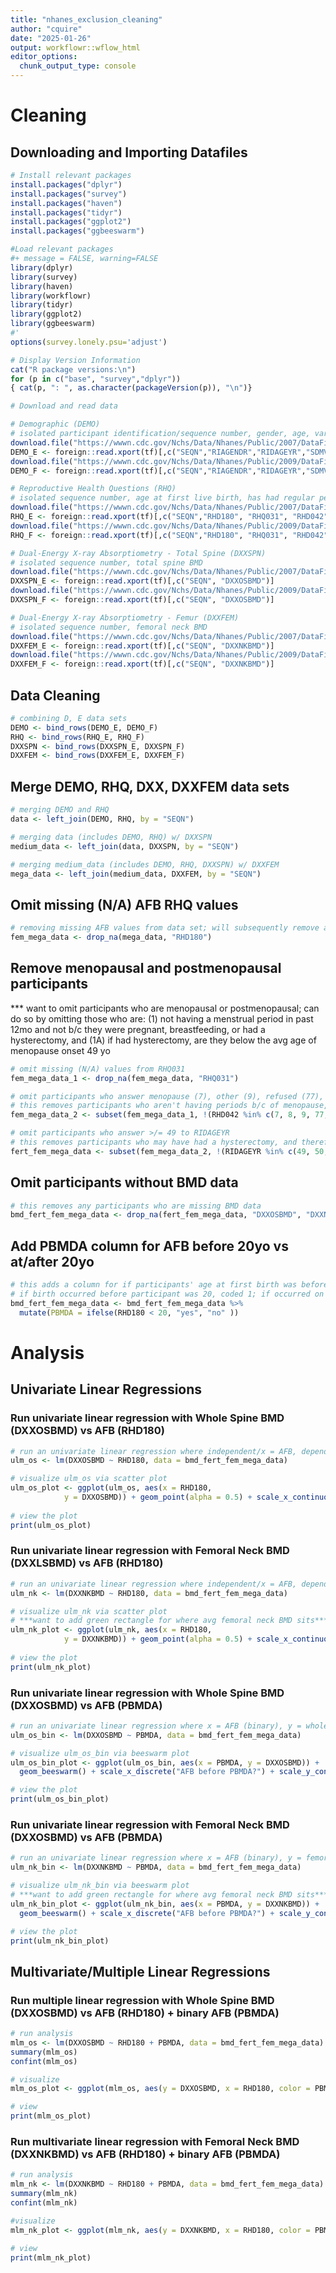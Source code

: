 ```yaml
---
title: "nhanes_exclusion_cleaning"
author: "cquire"
date: "2025-01-26"
output: workflowr::wflow_html
editor_options:
  chunk_output_type: console
---
```


# Cleaning

## Downloading and Importing Datafiles
```r
# Install relevant packages
install.packages("dplyr")
install.packages("survey")
install.packages("haven")
install.packages("tidyr")
install.packages("ggplot2")
install.packages("ggbeeswarm")
```

```r
#Load relevant packages
#+ message = FALSE, warning=FALSE
library(dplyr)
library(survey)
library(haven)
library(workflowr)
library(tidyr)
library(ggplot2)
library(ggbeeswarm)
#'
options(survey.lonely.psu='adjust')

# Display Version Information
cat("R package versions:\n")
for (p in c("base", "survey","dplyr"))
{ cat(p, ": ", as.character(packageVersion(p)), "\n")}
```

```r
# Download and read data

# Demographic (DEMO)
# isolated participant identification/sequence number, gender, age, variances
download.file("https://wwwn.cdc.gov/Nchs/Data/Nhanes/Public/2007/DataFiles/DEMO_E.XPT", tf <- tempfile(), mode="wb")
DEMO_E <- foreign::read.xport(tf)[,c("SEQN","RIAGENDR","RIDAGEYR","SDMVSTRA","SDMVPSU","WTMEC2YR")]
download.file("https://wwwn.cdc.gov/Nchs/Data/Nhanes/Public/2009/DataFiles/DEMO_F.xpt", tf <- tempfile(), mode="wb")
DEMO_F <- foreign::read.xport(tf)[,c("SEQN","RIAGENDR","RIDAGEYR","SDMVSTRA","SDMVPSU","WTMEC2YR")]

# Reproductive Health Questions (RHQ)
# isolated sequence number, age at first live birth, has had regular periods in the last 12 mo, reason for not having regular periods in last 12 mo
download.file("https://wwwn.cdc.gov/Nchs/Data/Nhanes/Public/2007/DataFiles/RHQ_E.XPT", tf <- tempfile(), mode="wb")
RHQ_E <- foreign::read.xport(tf)[,c("SEQN","RHD180", "RHQ031", "RHD042")]
download.file("https://wwwn.cdc.gov/Nchs/Data/Nhanes/Public/2009/DataFiles/RHQ_F.xpt", tf <- tempfile(), mode="wb")
RHQ_F <- foreign::read.xport(tf)[,c("SEQN","RHD180", "RHQ031", "RHD042")]

# Dual-Energy X-ray Absorptiometry - Total Spine (DXXSPN)
# isolated sequence number, total spine BMD
download.file("https://wwwn.cdc.gov/Nchs/Data/Nhanes/Public/2007/DataFiles/DXXSPN_E.xpt", tf <- tempfile(), mode="wb")
DXXSPN_E <- foreign::read.xport(tf)[,c("SEQN", "DXXOSBMD")]
download.file("https://wwwn.cdc.gov/Nchs/Data/Nhanes/Public/2009/DataFiles/DXXSPN_F.xpt", tf <- tempfile(), mode="wb")
DXXSPN_F <- foreign::read.xport(tf)[,c("SEQN", "DXXOSBMD")]

# Dual-Energy X-ray Absorptiometry - Femur (DXXFEM)
# isolated sequence number, femoral neck BMD
download.file("https://wwwn.cdc.gov/Nchs/Data/Nhanes/Public/2007/DataFiles/DXXFEM_E.xpt", tf <- tempfile(), mode="wb")
DXXFEM_E <- foreign::read.xport(tf)[,c("SEQN", "DXXNKBMD")]
download.file("https://wwwn.cdc.gov/Nchs/Data/Nhanes/Public/2009/DataFiles/DXXFEM_F.xpt", tf <- tempfile(), mode="wb")
DXXFEM_F <- foreign::read.xport(tf)[,c("SEQN", "DXXNKBMD")]

```

## Data Cleaning
```r
# combining D, E data sets
DEMO <- bind_rows(DEMO_E, DEMO_F)
RHQ <- bind_rows(RHQ_E, RHQ_F) 
DXXSPN <- bind_rows(DXXSPN_E, DXXSPN_F)
DXXFEM <- bind_rows(DXXFEM_E, DXXFEM_F)
```

## Merge DEMO, RHQ, DXX, DXXFEM data sets
```r
# merging DEMO and RHQ
data <- left_join(DEMO, RHQ, by = "SEQN")

# merging data (includes DEMO, RHQ) w/ DXXSPN
medium_data <- left_join(data, DXXSPN, by = "SEQN")

# merging medium_data (includes DEMO, RHQ, DXXSPN) w/ DXXFEM
mega_data <- left_join(medium_data, DXXFEM, by = "SEQN")
```

## Omit missing (N/A) AFB RHQ values
```r
# removing missing AFB values from data set; will subsequently remove all males from set
fem_mega_data <- drop_na(mega_data, "RHD180")
```

## Remove menopausal and postmenopausal participants
*** want to omit participants who are menopausal or postmenopausal; can do so by omitting those who are:
(1) not having a menstrual period in past 12mo and not b/c they were pregnant, breastfeeding, or had a hysterectomy, and
  (1A) if had hysterectomy, are they below the avg age of menopause onset 49 yo

```r
# omit missing (N/A) values from RHQ031
fem_mega_data_1 <- drop_na(fem_mega_data, "RHQ031")

# omit participants who answer menopause (7), other (9), refused (77), don't know (99) to RHD043
# this removes participants who aren't having periods b/c of menopause, another reason, or refused/don't know
fem_mega_data_2 <- subset(fem_mega_data_1, !(RHD042 %in% c(7, 8, 9, 77, 99)))

# omit participants who answer >/= 49 to RIDAGEYR
# this removes participants who may have had a hysterectomy, and therefore cannot say if they are experiencing menopause (based on lack of menstruation), and are at or above the average age that menopause occurs  
fert_fem_mega_data <- subset(fem_mega_data_2, !(RIDAGEYR %in% c(49, 50, 51, 52, 53, 54, 55, 56, 57, 58, 59, 60, 61, 62, 63, 64, 65, 66, 67, 68, 69, 70, 71, 72, 73, 74, 75, 76, 77, 78, 79, 80)))
```

## Omit participants without BMD data
```r
# this removes any participants who are missing BMD data
bmd_fert_fem_mega_data <- drop_na(fert_fem_mega_data, "DXXOSBMD", "DXXNKBMD")
```

## Add PBMDA column for AFB before 20yo vs at/after 20yo
```r
# this adds a column for if participants' age at first birth was before age of peak bone mineral density accrual (PBMDA) or at/after age of PBMDA
# if birth occurred before participant was 20, coded 1; if occurred on or after participant was 20, coded 0
bmd_fert_fem_mega_data <- bmd_fert_fem_mega_data %>%
  mutate(PBMDA = ifelse(RHD180 < 20, "yes", "no" ))
```


# Analysis

## Univariate Linear Regressions

### Run univariate linear regression with Whole Spine BMD (DXXOSBMD) vs AFB (RHD180) 
```r
# run an univariate linear regression where independent/x = AFB, dependent/y = whole spine BMD
ulm_os <- lm(DXXOSBMD ~ RHD180, data = bmd_fert_fem_mega_data)

# visualize ulm_os via scatter plot
ulm_os_plot <- ggplot(ulm_os, aes(x = RHD180, 
            y = DXXOSBMD)) + geom_point(alpha = 0.5) + scale_x_continuous("AFB (yrs)", breaks = seq(0, 40, by = 2)) + scale_y_continuous("Whole Spine Bone Mineral Density (g/cm^2)", breaks = seq(0, 2, by = 0.1)) + annotate("rect", xmin = -Inf, xmax = Inf, ymin = 1.1, ymax = 1.2, fill = "lightgreen", alpha = 0.2) + geom_vline(xintercept = 20, linetype = "dashed", color = "darkorange") + geom_vline(xintercept = 22, linetype = "dashed", color = "yellow") + geom_vline(xintercept = 18, linetype = "dashed", color = "yellow")
  
# view the plot
print(ulm_os_plot)
```

### Run univariate linear regression with Femoral Neck BMD (DXXLSBMD) vs AFB (RHD180)
```r
# run an univariate linear regression where independent/x = AFB, dependent/y = femoral neck BMD
ulm_nk <- lm(DXXNKBMD ~ RHD180, data = bmd_fert_fem_mega_data)

# visualize ulm_nk via scatter plot
# ***want to add green rectangle for where avg femoral neck BMD sits***
ulm_nk_plot <- ggplot(ulm_nk, aes(x = RHD180, 
            y = DXXNKBMD)) + geom_point(alpha = 0.5) + scale_x_continuous("AFB (yrs)", breaks = seq(0, 40, by = 2)) + scale_y_continuous("Femoral Neck Bone Mineral Density (g/cm^2)", breaks = seq(0, 2, by = 0.1)) + geom_vline(xintercept = 20, linetype = "dashed", color = "darkorange") + geom_vline(xintercept = 22, linetype = "dashed", color = "yellow") + geom_vline(xintercept = 18, linetype = "dashed", color = "yellow")
  
# view the plot
print(ulm_nk_plot)
```

### Run univariate linear regression with Whole Spine BMD (DXXOSBMD) vs AFB (PBMDA)
```r
# run an univariate linear regression where x = AFB (binary), y = whole spine BMD
ulm_os_bin <- lm(DXXOSBMD ~ PBMDA, data = bmd_fert_fem_mega_data)

# visualize ulm_os_bin via beeswarm plot
ulm_os_bin_plot <- ggplot(ulm_os_bin, aes(x = PBMDA, y = DXXOSBMD)) +
  geom_beeswarm() + scale_x_discrete("AFB before PBMDA?") + scale_y_continuous("Whole Spine Bone Mineral Density (g/cm^2)", breaks = seq(0, 2, by = 0.1)) + annotate("rect", xmin = -Inf, xmax = Inf, ymin = 1.1, ymax = 1.2, fill = "lightgreen", alpha = 0.2)

# view the plot
print(ulm_os_bin_plot)
```

### Run univariate linear regression with Femoral Neck BMD (DXXOSBMD) vs AFB (PBMDA)
```r
# run an univariate linear regression where x = AFB (binary), y = femoral neck BMD
ulm_nk_bin <- lm(DXXNKBMD ~ PBMDA, data = bmd_fert_fem_mega_data)

# visualize ulm_nk_bin via beeswarm plot
# ***want to add green rectangle for where avg femoral neck BMD sits***
ulm_nk_bin_plot <- ggplot(ulm_nk_bin, aes(x = PBMDA, y = DXXNKBMD)) +
  geom_beeswarm() + scale_x_discrete("AFB before PBMDA?") + scale_y_continuous("Femoral Neck Bone Mineral Density (g/cm^2)", breaks = seq(0, 2, by = 0.1))

# view the plot
print(ulm_nk_bin_plot)
```

## Multivariate/Multiple Linear Regressions

### Run multiple linear regression with Whole Spine BMD (DXXOSBMD) vs AFB (RHD180) + binary AFB (PBMDA)
```r
# run analysis
mlm_os <- lm(DXXOSBMD ~ RHD180 + PBMDA, data = bmd_fert_fem_mega_data)
summary(mlm_os)
confint(mlm_os)

# visualize
mlm_os_plot <- ggplot(mlm_os, aes(y = DXXOSBMD, x = RHD180, color = PBMDA)) + geom_point() + scale_x_continuous("AFB (yrs)", breaks = seq(0, 40, by = 2)) + scale_y_continuous("Whole Spine Bone Mineral Density (g/cm^2)", breaks = seq(0, 2, by = 0.1)) + scale_color_discrete("AFB before PBMDA?")

# view 
print(mlm_os_plot)
```

### Run multivariate linear regression with Femoral Neck BMD (DXXNKBMD) vs AFB (RHD180) + binary AFB (PBMDA)
```r
# run analysis
mlm_nk <- lm(DXXNKBMD ~ RHD180 + PBMDA, data = bmd_fert_fem_mega_data)
summary(mlm_nk)
confint(mlm_nk)

#visualize
mlm_nk_plot <- ggplot(mlm_nk, aes(y = DXXNKBMD, x = RHD180, color = PBMDA)) + geom_point() + scale_x_continuous("AFB (yrs)", breaks = seq(0, 40, by = 2)) + scale_y_continuous("Femoral Neck Bone Mineral Density (g/cm^2)", breaks = seq(0, 2, by = 0.1)) + scale_color_discrete("AFB before PBMDA?")

# view
print(mlm_nk_plot)
```

